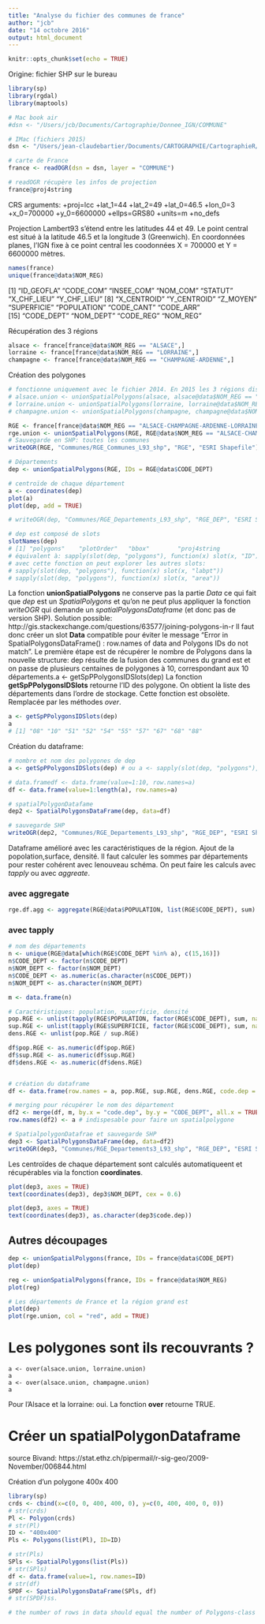 ```yaml
---
title: "Analyse du fichier des communes de france"
author: "jcb"
date: "14 octobre 2016"
output: html_document
---
```


```r
knitr::opts_chunk$set(echo = TRUE)
```

Origine: fichier SHP sur le bureau
```r
library(sp)
library(rgdal)
library(maptools)

# Mac book air
#dsn <- "/Users/jcb/Documents/Cartographie/Donnee_IGN/COMMUNE"

# IMac (fichiers 2015)
dsn <- "/Users/jean-claudebartier/Documents/CARTOGRAPHIE/CartographieR/IGN_GEOFLA_2015/Fichier_SHP/COMMUNE"

# carte de France
france <- readOGR(dsn = dsn, layer = "COMMUNE")

# readOGR récupère les infos de projection
france@proj4string
```
CRS arguments:
 +proj=lcc +lat_1=44 +lat_2=49 +lat_0=46.5 +lon_0=3 +x_0=700000 +y_0=6600000 +ellps=GRS80
+units=m +no_defs 

Projection Lambert93 s'étend entre les latitudes 44 et 49. Le point central est situé à la latitude 46.5 et la longitude 3 (Greenwich). En coordonnées planes, l'IGN fixe à ce point central les coodonnées X = 700000 et Y = 6600000 mètres.

```r
names(france)
unique(france@data$NOM_REG)

```
[1] "ID_GEOFLA"  "CODE_COM"   "INSEE_COM"  "NOM_COM"    "STATUT"     "X_CHF_LIEU" "Y_CHF_LIEU"
 [8] "X_CENTROID" "Y_CENTROID" "Z_MOYEN"    "SUPERFICIE" "POPULATION" "CODE_CANT"  "CODE_ARR"  
[15] "CODE_DEPT"  "NOM_DEPT"   "CODE_REG"   "NOM_REG" 

Récupération des 3 régions
```r
alsace <- france[france@data$NOM_REG == "ALSACE",]
lorraine <- france[france@data$NOM_REG == "LORRAINE",]
champagne <- france[france@data$NOM_REG == "CHAMPAGNE-ARDENNE",]
```
Création des polygones
```r
# fonctionne uniquement avec le fichier 2014. En 2015 les 3 régions disparaissent...
# alsace.union <- unionSpatialPolygons(alsace, alsace@data$NOM_REG == "ALSACE")
# lorraine.union <- unionSpatialPolygons(lorraine, lorraine@data$NOM_REG == "LORRAINE")
# champagne.union <- unionSpatialPolygons(champagne, champagne@data$NOM_REG == "CHAMPAGNE-ARDENNE")

RGE <- france[france@data$NOM_REG == "ALSACE-CHAMPAGNE-ARDENNE-LORRAINE", ]
rge.union <- unionSpatialPolygons(RGE, RGE@data$NOM_REG == "ALSACE-CHAMPAGNE-ARDENNE-LORRAINE")
# Sauvegarde en SHP: toutes les communes
writeOGR(RGE, "Communes/RGE_Communes_L93_shp", "RGE", "ESRI Shapefile")

# Départements
dep <- unionSpatialPolygons(RGE, IDs = RGE@data$CODE_DEPT) 

# centroïde de chaque département
a <- coordinates(dep)
plot(a)
plot(dep, add = TRUE)

# writeOGR(dep, "Communes/RGE_Departements_L93_shp", "RGE_DEP", "ESRI Shapefile")

# dep est composé de slots
slotNames(dep)
# [1] "polygons"    "plotOrder"   "bbox"        "proj4string
# équivalent à: sapply(slot(dep, "polygons"), function(x) slot(x, "ID"))
# avec cette fonction on peut explorer les autres slots:
# sapply(slot(dep, "polygons"), function(x) slot(x, "labpt"))
# sapply(slot(dep, "polygons"), function(x) slot(x, "area"))

```


La fonction __unionSpatialPolygons__ ne conserve pas la partie _Data_ ce qui fait que _dep_ est un _SpatialPolygons_ et qu'on ne peut plus appliquer la fonction _writeOGR_ qui demande un _spatialPolygonsDataframe_ (et donc pas de version SHP). Solution possible: http://gis.stackexchange.com/questions/63577/joining-polygons-in-r
Il faut donc créer un slot __Data__ compatible pour éviter le message "Error in SpatialPolygonsDataFrame() : row.names of data and Polygons IDs do not match".
Le première étape est de récupérer le nombre de Polygons dans la nouvelle structure: dep résulte de la fusion des communes du grand est et on passe de plusieurs centaines de polygones à 10, correspondant aux 10 départements.a <- getSpPPolygonsIDSlots(dep)
La fonction __getSpPPolygonsIDSlots__ retourne l'ID des polygone. On obtient la liste des départements dans l'ordre de stockage. Cette fonction est obsolète. Remplacée par les méthodes _over_.

```r
a <- getSpPPolygonsIDSlots(dep)
a
# [1] "08" "10" "51" "52" "54" "55" "57" "67" "68" "88"
```

Création du dataframe:
```r
# nombre et nom des polygones de dep
a <- getSpPPolygonsIDSlots(dep) # ou a <- sapply(slot(dep, "polygons"), function(x) slot(x, "ID"))

# data.framedf <- data.frame(value=1:10, row.names=a)
df <- data.frame(value=1:length(a), row.names=a)

# spatialPolygonDatafame
dep2 <- SpatialPolygonsDataFrame(dep, data=df)

# sauvegarde SHP
writeOGR(dep2, "Communes/RGE_Departements_L93_shp", "RGE_DEP", "ESRI Shapefile")
```

Dataframe amélioré avec les caractéristiques de la région. Ajout de la popolation,surface, densité. Il faut calculer les sommes par départements pour rester cohérent avec lenouveau schéma.
On peut faire les calculs avec _tapply_ ou avec _aggreate_.

### avec aggregate
```r
rge.df.agg <- aggregate(RGE@data$POPULATION, list(RGE$CODE_DEPT), sum)

```

### avec tapply
```r
# nom des départements
n <- unique(RGE@data[which(RGE$CODE_DEPT %in% a), c(15,16)])
n$CODE_DEPT <- factor(n$CODE_DEPT)
n$NOM_DEPT <- factor(n$NOM_DEPT)
n$CODE_DEPT <- as.numeric(as.character(n$CODE_DEPT))
n$NOM_DEPT <- as.character(n$NOM_DEPT)

m <- data.frame(n)

# Caractéristiques: population, superficie, densité
pop.RGE <- unlist(tapply(RGE$POPULATION, factor(RGE$CODE_DEPT), sum, na.rm = TRUE))
sup.RGE <- unlist(tapply(RGE$SUPERFICIE, factor(RGE$CODE_DEPT), sum, na.rm = TRUE))
dens.RGE <- unlist(pop.RGE / sup.RGE)

df$pop.RGE <- as.numeric(df$pop.RGE)
df$sup.RGE <- as.numeric(df$sup.RGE)
df$dens.RGE <- as.numeric(df$dens.RGE)


# création du dataframe
df <- data.frame(row.names = a, pop.RGE, sup.RGE, dens.RGE, code.dep = as.integer(a))

# merging pour récupérer le nom des département
df2 <- merge(df, m, by.x = "code.dep", by.y = "CODE_DEPT", all.x = TRUE)
row.names(df2) <- a # indispesable pour faire un spatialpolygone

# SpatialpolygonDatafrae et sauvegarde SHP
dep3 <- SpatialPolygonsDataFrame(dep, data=df2)
writeOGR(dep3, "Communes/RGE_Departements3_L93_shp", "RGE_DEP", "ESRI Shapefile")
```

Les centroïdes de chaque département sont calculés automatiqueent et récupérables via la fonction __coordinates__.
```r
plot(dep3, axes = TRUE)
text(coordinates(dep3), dep3$NOM_DEPT, cex = 0.6)

plot(dep3, axes = TRUE)
text(coordinates(dep3), as.character(dep3$code.dep))

```

Autres découpages
-----------------
```r
dep <- unionSpatialPolygons(france, IDs = france@data$CODE_DEPT)
plot(dep)

reg <- unionSpatialPolygons(france, IDs = france@data$NOM_REG)
plot(reg)

# Les départements de France et la région grand est
plot(dep)
plot(rge.union, col = "red", add = TRUE)

```


Les polygones sont ils recouvrants ?
=====================================

```{}
a <- over(alsace.union, lorraine.union)
a
a <- over(alsace.union, champagne.union)
a
```
Pour l'Alsace et la lorraine: oui. La fonction __over__ retourne TRUE.

Créer un spatialPolygonDataframe
================================

source Bivand: https://stat.ethz.ch/pipermail/r-sig-geo/2009-November/006844.html

Création d'un polygone 400x 400
```r
library(sp)
crds <- cbind(x=c(0, 0, 400, 400, 0), y=c(0, 400, 400, 0, 0))
# str(crds)
Pl <- Polygon(crds)
# str(Pl)
ID <- "400x400"
Pls <- Polygons(list(Pl), ID=ID)

# str(Pls)
SPls <- SpatialPolygons(list(Pls))
# str(SPls)
df <- data.frame(value=1, row.names=ID)
# str(df)
SPDF <- SpatialPolygonsDataFrame(SPls, df)
# str(SPDF)ss.

# the number of rows in data should equal the number of Polygons-class objects
```



